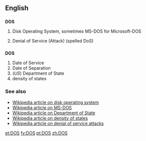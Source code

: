 ==English==
==={{acronym}}===
'''DOS'''
#{{computing}} Disk Operating System, sometimes MS-DOS for Microsoft-DOS
#{{computing}} Denial of Service (Attack) (spelled DoS)

==={{initialism}}===
'''DOS'''

#Date of Service
#Date of Separation
#(''US'') Department of State
#density of states

===See also===
*[[w:DOS_%28disambiguation%29|Wikipedia article on disk operating system]]
*[[w:MS-DOS|Wikipedia article on MS-DOS]]
*[[w:United States Department of State|Wikipedia article on Department of State]]
*[[w:Density_of_states|Wikipedia article on density of states]]
*[[w:Denial_of_Service|Wikipedia article on denial of service attacks]]

[[et:DOS]]
[[fy:DOS]]
[[pt:DOS]]
[[zh:DOS]]